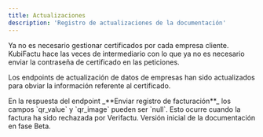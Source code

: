 ```yaml
---
title: Actualizaciones
description: 'Registro de actualizaciones de la documentación'
---
```


<Update label="2025-03-26" description="v1.1.0beta">
  Ya no es necesario gestionar certificados por cada empresa cliente. KubiFactu hace las veces de intermediario con lo que ya no es necesario enviar la contraseña de certificado en las peticiones.

  Los endpoints de actualización de datos de empresas han sido actualizados para obviar la información referente al certificado.
</Update>

<Update label="2025-03-25" description="v1.0.1beta">
  En la respuesta del endpoint _**Enviar registro de facturación**_ los campos `qr_value` y `qr_image` pueden ser `null`. Esto ocurre cuando la factura ha sido rechazada por Verifactu.
</Update>

<Update label="2025-01-08" description="v1.0.0beta">
  Versión inicial de la documentación en fase Beta.
</Update>
